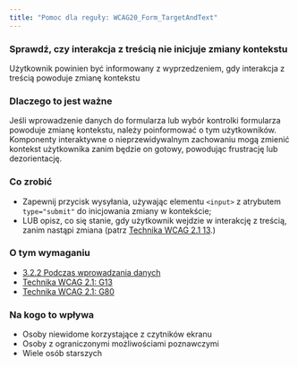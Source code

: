 ```yaml
---
title: "Pomoc dla reguły: WCAG20_Form_TargetAndText"
---
```


<div className="toolHelp">
<Row>
<Column colLg={16} colMd={8} colSm={4} className="toolHead">

### Sprawdź, czy interakcja z treścią nie inicjuje zmiany kontekstu

<div id="locLevel"></div>

Użytkownik powinien być informowany z wyprzedzeniem, gdy interakcja z treścią powoduje zmianę kontekstu

</Column>
</Row>
<Row>
<Column colLg={11} colMd={5} colSm={4} className="toolMain">

### Dlaczego to jest ważne

Jeśli wprowadzenie danych do formularza lub wybór kontrolki formularza powoduje zmianę kontekstu, należy poinformować o tym użytkowników. Komponenty interaktywne o nieprzewidywalnym zachowaniu mogą zmienić kontekst użytkownika zanim będzie on gotowy, powodując frustrację lub dezorientację.


<div id="locSnippet"></div>

### Co zrobić

* Zapewnij przycisk wysyłania, używając elementu `<input>` z atrybutem `type="submit"` do inicjowania zmiany w kontekście;
* LUB opisz, co się stanie, gdy użytkownik wejdzie w interakcję z treścią, zanim nastąpi zmiana (patrz [Technika WCAG 2.1 13](https://www.w3.org/WAI/WCAG21/Techniques/general/G13).)

</Column>
<Column colLg={5} colMd={3} colSm={4} className="toolLeft">

### O tym wymaganiu

* [3.2.2 Podczas wprowadzania danych](https://wcag.lepszyweb.pl/#on-input)
* [Technika WCAG 2.1: G13](https://www.w3.org/WAI/WCAG21/Techniques/general/G13)
* [Technika WCAG 2.1: G80](https://www.w3.org/WAI/WCAG21/Techniques/general/G80)

### Na kogo to wpływa

* Osoby niewidome korzystające z czytników ekranu
* Osoby z ograniczonymi możliwościami poznawczymi
* Wiele osób starszych

</Column>
</Row>
</div>
